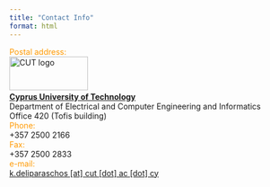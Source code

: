 ```yaml
---
title: "Contact Info"
format: html
---
```


<span style="color:#FF9900;">Postal address:</span><br/><a href="http://www.cut.ac.cy" target="self" rel="external">
<img class="imageStyle" alt="CUT logo" src="img/cut_logo_en.png" width="140" height="60" /></a><strong><br/></strong>
<strong><a href="http://www.cut.ac.cy" target="self" rel="external">Cyprus University of Technology<br/></a></strong>
Department of Electrical and Computer Engineering and Informatics<br />Office 420 (Tofis building)<br/>
<span style="color:#FF9900;">Phone: <br/></span>
+357 2500 2166<br/>
<span style="color:#FF9900;">Fax:<br/></span>
+357 2500 2833<br/>
<span style="color:#FF9900;">e-mail:<br/></span>
<a href="mailto:k.deliparaschos@cut.ac.cy" target="self">k.deliparaschos [at] cut [dot] ac [dot] cy</a><br/>



